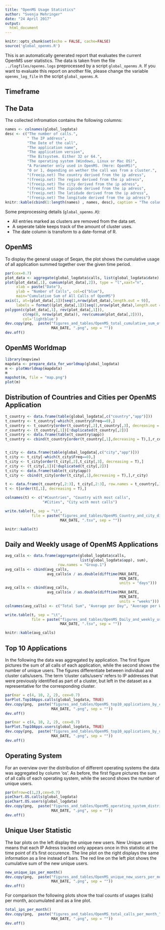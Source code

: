 ```yaml
---
title: "OpenMS Usage Statistics"
author: "Svenja Mehringer"
date: "24 April 2017"
output:
  html_document
---
```


```r
knitr::opts_chunk$set(echo = FALSE, cache=FALSE)
source('global_openms.R')

```

This is an automatically generated report that evaluates the current OpenMS user statistics. The data is taken from the file `../logfiles/openms.logs` preprocessed by a script `global_openms.R`. If you want to evaluate this report on another file, please change the variable `openms_log_file` in the script `global_openms.R`.

## Timeframe

\begin{center}
\large \it \bf
 `r MIN_DATE` to `r MAX_DATE`
\end{center}

## The Data
The collected infromation contains the following columns:

```r
names <- colnames(global_logdata)
desc <- c("The number of calls.",
          " The IP address",
          "The Date of the call",
          "The application name",
          "The application version",
          "The Bitsystem. Either 32 or 64.",
          "The operating system (Windows, Linux or Mac OS)",
          "A Parameter only used in OpenMS. (Here: OpenMS)",
          "0 or 1, depending on wether the call was from a cluster.",
          "(freeip.net) The country derived from the ip adress",
          "(freeip.net) The region derived from the ip adress",
          "(freeip.net) The city derived from the ip adress",
          "(freeip.net) The zipcode derived from the ip adress",
          "(freeip.net) The latidude derived from the ip adress",
          "(freeip.net) The longitude derived from the ip adress")
knitr::kable(cbind(1:length(names) , names, desc), caption = "The column names of the collected user information.")
```

Some preprocessing details (`global_openms.R`):

* All entries marked as clusters are removed from the data set.
* A seperate table keeps track of the amount of cluster uses.
* The date column is transform to a date-format of R.

\clearpage

## OpenMS

To display the general usage of Seqan, the plot shows the cumulative usage of all application summed together over the given time period.

\vspace{20pt}

```r
par(cex=0.7)
plot_data <- aggregate(global_logdata$calls, list(global_logdata$date), sum)
plot(plot_data[,1], cumsum(plot_data[,2]), type = "l",xaxt="n",
     xlab = paste("Date"), 
     ylab = "Number of Calls", col=c("blue"), 
     main="Cumulative Sum of All Calls of OpenMS")
axis(1, at=(plot_data[,1])[seq(1,nrow(plot_data),length.out = 9)],
     labels = format((plot_data[,1])[seq(1,nrow(plot_data),length.out = 9)], "%b %Y") )
polygon(c(plot_data[,1], rev(plot_data[,1])),
        c(rep(0, nrow(plot_data)), rev(cumsum(plot_data[,2]))),
        col='lightblue')
dev.copy(png,  paste("figures_and_tables/OpenMS_total_cumulative_sum_of_OpenMS_usages_",
                     MAX_DATE, ".png", sep = ""))
dev.off()
```

## OpenMS Worldmap 

```r
library(mapview)
mapdata <- prepare_data_for_worldmap(global_logdata)
m <- plotWorldmap(mapdata)
m
mapshot(m, file = "map.png")
plot(m)
```

\clearpage

## Distribution of Countries and Cities per OpenMS Application

```r
t_country <- data.frame(table(global_logdata[,c("country","app")]))
t_country <- t_country[-which(t_country$Freq==0),]
t_country <- t_country[order(t_country[,2],t_country[,3], decreasing = T),]
r_country <- (t_country[,1])[!duplicated(t_country[,2])]
t_country <- data.frame(table(t_country$app))
t_country <- cbind(t_country[order(t_country[,1],decreasing = T),],r_country)


t_city <- data.frame(table(global_logdata[,c("city","app")]))
t_city <- t_city[-which(t_city$Freq==0),]
t_city <- t_city[order(t_city[,2],t_city[,3], decreasing = T),]
r_city <- (t_city[,1])[!duplicated(t_city[,2])]
t_city <- data.frame(table(t_city$app))
t_city <- cbind(t_city[order(t_city[,1],decreasing = T),],r_city)

t <- data.frame(t_country[,2:3], t_city[,2:3], row.names = t_country[,1])
t <- t[order(t[,1], decreasing = T),]

colnames(t) <- c("#Countries", "Country with most calls",
                 "#Cities", "City with most calls")

write.table(t, sep = "\t",
            file = paste("figures_and_tables/OpenMS_Country_and_city_distribution_per_app_",
                         MAX_DATE, ".tsv", sep = ""))

knitr::kable(t)
```

\clearpage

## Daily and Weekly usage of OpenMS Applications

```r
avg_calls <- data.frame(aggregate(global_logdata$calls, 
                                  list(global_logdata$app), sum), 
                        row.names = "Group.1") 
avg_calls <- cbind(avg_calls,
                   avg_calls$x / as.double(difftime(MAX_DATE, 
                                                    MIN_DATE, 
                                                    units = "days")))
avg_calls <- cbind(avg_calls,
                   avg_calls$x / as.double(difftime(MAX_DATE, 
                                                    MIN_DATE, 
                                                    units = "weeks")))
colnames(avg_calls) <- c("Total Sum", "Average per Day", "Average per Week")

write.table(t, sep = "\t",
            file = paste("figures_and_tables/OpenMS_Daily_and_weekly_usage_per_app_",
                         MAX_DATE, ".tsv", sep = ""))

knitr::kable(avg_calls)
```

\clearpage

## Top 10 Applications

In the following the data was aggregated by application. The first figure pictures the sum of all calls of each application, while the second shows the number of unique users. The figures differentiate between individual and cluster calls/users. The term 'cluster calls/users' refers to IP addresses that were previously identified as part of a cluster, but left in the dataset as a representative for the corresponding cluster.  

\vspace{20pt}

```r
par(mar = c(4, 10, 2, 2), cex=0.7)
barPlot.Top10Apps.calls(global_logdata, TRUE)
dev.copy(png,  paste("figures_and_tables/OpenMS_top10_applications_by_calls_",
                     MAX_DATE, ".png", sep = ""))
dev.off()
```

\vspace{20pt}

```r
par(mar = c(4, 10, 2, 2), cex=0.7)
barPlot.Top10Apps.users(global_logdata, TRUE)
dev.copy(png,  paste("figures_and_tables/OpenMS_top10_applications_by_users_",
                     MAX_DATE, ".png", sep = ""))
dev.off()
```

\clearpage

## Operating System

For an overview over the distribution of different operating systems the data was aggregated by column 'os'. As before, the first figure pictures the sum of all calls of each operating system, while the second shows the number of unique users.

\vspace{20pt}

```r
par(mfrow=c(1,2),cex=0.7)
pieChart.OS.calls(global_logdata)
pieChart.OS.users(global_logdata)
dev.copy(png,  paste("figures_and_tables/OpenMS_operating_system_distribution_",
                     MAX_DATE, ".png", sep = ""))
dev.off()
```

\pagebreak

## Unique User Statistic

The bar plots on the left display the unique new users. New Unique users means that each IP Adress tracked only appears once in this statistic at the time point of it's first occurence. The line plot on the right displays the same information as a line instead of bars. The red line on the left plot shows the cumulative sum of the new unique users.

```r
new_unique_ips_per_month()
dev.copy(png,  paste("figures_and_tables/OpenMS_unique_new_users_per_month_",
                     MAX_DATE, ".png", sep = ""))
dev.off()
```

For comparison  the following plots show the toal counts of usages (calls) per month, accumulated and as a line plot.

```r
total_ips_per_month()
dev.copy(png,  paste("figures_and_tables/OpenMS_total_calls_per_month_",
                     MAX_DATE, ".png", sep = ""))
dev.off()
```
